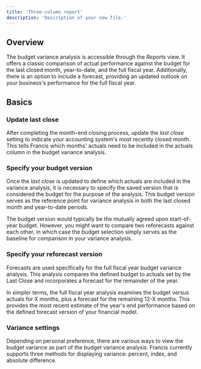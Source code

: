 ```yaml
---
title: 'Three-column report'
description: 'Description of your new file.'
---
```


## Overview

The budget variance analysis is accessible through the *Reports* view. It offers a classic comparison of actual performance against the budget for the last closed month, year-to-date, and the full fiscal year. Additionally, there is an option to include a forecast, providing an updated outlook on your business's performance for the full fiscal year.

## Basics

### Update last close

After completing the month-end closing process, update the *last close* setting to indicate your accounting system's most recently closed month. This tells Francis which months' actuals need to be included in the actuals column in the budget variance analysis.

### Specify your budget version

Once the *last close* is updated to define which actuals are included in the variance analysis, it is necessary to specify the saved version that is considered the budget for the purpose of the analysis. This budget version serves as the reference point for variance analysis in both the last closed month and year-to-date periods.

<Tip>
  The budget version would typically be the mutually agreed upon start-of-year budget. However, you might want to compare two reforecasts against each other, in which case the budget selection simply serves as the baseline for comparison in your variance analysis.
</Tip>

### Specify your reforecast version

Forecasts are used specifically for the full fiscal year budget variance analysis. This analysis compares the defined budget to actuals set by the Last Close and incorporates a forecast for the remainder of the year.&#x20;

In simpler terms, the full fiscal year analysis examines the budget versus actuals for X months, plus a forecast for the remaining 12-X months. This provides the most recent estimate of the year's end performance based on the defined forecast version of your financial model.

### Variance settings

Depending on personal preference, there are various ways to view the budget variance as part of the budget variance analysis. Francis currently supports three methods for displaying variance: percent, index, and absolute difference.

## [](https://docs.francis.app/guides/documentation/variance-analysis/last-month-ytd-full-year#basics)